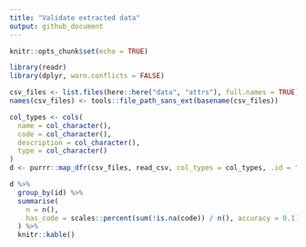 ```yaml
---
title: "Validate extracted data"
output: github_document
---
```


```r
knitr::opts_chunk$set(echo = TRUE)
```

```r
library(readr)
library(dplyr, warn.conflicts = FALSE)
```

```r
csv_files <- list.files(here::here("data", "attrs"), full.names = TRUE)
names(csv_files) <- tools::file_path_sans_ext(basename(csv_files))

col_types <- cols(
  name = col_character(),
  code = col_character(),
  description = col_character(),
  type = col_character()
)
d <- purrr::map_dfr(csv_files, read_csv, col_types = col_types, .id = "id")
```

```r
d %>% 
  group_by(id) %>% 
  summarise(
    n = n(),
    has_code = scales::percent(sum(!is.na(code)) / n(), accuracy = 0.1)
  ) %>% 
  knitr::kable()
```

